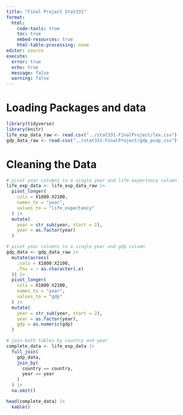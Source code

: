```yaml
---
title: "Final Project Stat331"
format: 
  html:
    code-tools: true
    toc: true
    embed-resources: true
    html-table-processing: none
editor: source
execute: 
  error: true
  echo: true
  message: false
  warning: false
---
```


# Loading Packages and data

```r
library(tidyverse)
library(knitr)
life_exp_data_raw <- read.csv("../stat331-FinalProject/lex.csv")
gdp_data_raw <- read.csv("../stat331-FinalProject/gdp_pcap.csv")
```

# Cleaning the Data 

```r
# pivot year columns to a single year and life expectancy column
life_exp_data <- life_exp_data_raw |>
  pivot_longer(
    cols = X1800:X2100,
    names_to = "year",
    values_to = "life_expectancy"
  ) |>
  mutate(
    year = str_sub(year, start = 2),
    year = as.factor(year)
  )

# pivot year columns to a single year and gdp column
gdp_data <- gdp_data_raw |>
  mutate(across(
    .cols = X1800:X2100,
    .fns = ~ as.character(.x)
  )) |>
  pivot_longer(
    cols = X1800:X2100,
    names_to = "year",
    values_to = "gdp"
  ) |>
  mutate(
    year = str_sub(year, start = 2),
    year = as.factor(year),
    gdp = as.numeric(gdp)
  )

# join both tables by country and year
complete_data <- life_exp_data |>
  full_join(
    gdp_data,
    join_by(
      country == country,
      year == year
    )
  ) |> 
  na.omit()

head(complete_data) |>
  kable()

```
